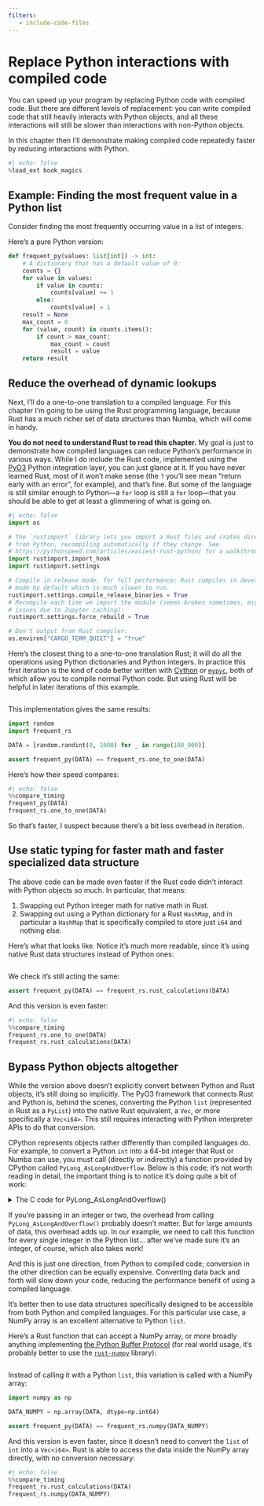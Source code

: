 ```yaml
---
filters:
   - include-code-files
---
```

# Replace Python interactions with compiled code

You can speed up your program by replacing Python code with compiled code.
But there are different levels of replacement: you can write compiled code that still heavily interacts with Python objects, and all these interactions will still be slower than interactions with non-Python objects.

In this chapter then I'll demonstrate making compiled code repeatedly faster by reducing interactions with Python.

```python
#| echo: false
%load_ext book_magics
```

## Example: Finding the most frequent value in a Python list

Consider finding the most frequently occurring value in a list of integers.

Here's a pure Python version:

```python
def frequent_py(values: list[int]) -> int:
    # A dictionary that has a default value of 0:
    counts = {}
    for value in values:
        if value in counts:
            counts[value] += 1
        else:
            counts[value] = 1
    result = None
    max_count = 0
    for (value, count) in counts.items():
        if count > max_count:
            max_count = count
            result = value
    return result
```

## Reduce the overhead of dynamic lookups

Next, I'll do a one-to-one translation to a compiled language.
For this chapter I'm going to be using the Rust programming language, because Rust has a much richer set of data structures than Numba, which will come in handy.

**You do not need to understand Rust to read this chapter.**
My goal is just to demonstrate how compiled languages can reduce Python's performance in various ways.
While I do include the Rust code, implemented using the [PyO3](https://pyo3.rs) Python integration layer, you can just glance at it.
If you have never learned Rust, most of it won't make sense (the `?` you'll see mean "return early with an error", for example), and that's fine.
But some of the language is still similar enough to Python—a `for` loop is still a `for` loop—that you should be able to get at least a glimmering of what is going on.

```python
#| echo: false
import os

# The `rustimport` library lets you import a Rust files and crates directly
# from Python, recompiling automatically if they change. See
# https://pythonspeed.com/articles/easiest-rust-python/ for a walkthrough.
import rustimport.import_hook
import rustimport.settings

# Compile in release mode, for full performance; Rust compiles in development
# mode by default which is much slower to run.
rustimport.settings.compile_release_binaries = True
# Recompile each time we import the module (seems broken sometimes, might have
# issues due to Jupyter caching):
rustimport.settings.force_rebuild = True

# Don't output from Rust compiler:
os.environ["CARGO_TERM_QUIET"] = "true"
```

Here's the closest thing to a one-to-one translation Rust; it will do all the operations using Python dictionaries and Python integers.
In practice this first iteration is the kind of code better written with [Cython](https://cython.readthedocs.io/) or [`mypyc`](https://mypyc.readthedocs.io/en/latest/introduction.html), both of which allow you to compile normal Python code.
But using Rust will be helpful in later iterations of this example.

```.rust
```

This implementation gives the same results:

```python
import random
import frequent_rs

DATA = [random.randint(0, 1000) for _ in range(100_000)]

assert frequent_py(DATA) == frequent_rs.one_to_one(DATA)
```

Here's how their speed compares:

```python
#| echo: false
%%compare_timing
frequent_py(DATA)
frequent_rs.one_to_one(DATA)
```

So that's faster, I suspect because there's a bit less overhead in iteration.

## Use static typing for faster math and faster specialized data structure

The above code can be made even faster if the Rust code didn't interact with Python objects so much.
In particular, that means:

1. Swapping out Python integer math for native math in Rust.
2. Swapping out using a Python dictionary for a Rust `HashMap`, and in particular a `HashMap` that is specifically compiled to store just `i64` and nothing else.

Here's what that looks like.
Notice it's much more readable, since it's using native Rust data structures instead of Python ones:

```.rust
```

We check it's still acting the same:

```python
assert frequent_py(DATA) == frequent_rs.rust_calculations(DATA)
```

And this version is even faster:

```python
#| echo: false
%%compare_timing
frequent_rs.one_to_one(DATA)
frequent_rs.rust_calculations(DATA)
```

## Bypass Python objects altogether

While the version above doesn't explicitly convert between Python and Rust objects, it's still doing so implicitly.
The PyO3 framework that connects Rust and Python is, behind the scenes, converting the Python `list` (represented in Rust as a `PyList`) into the native Rust equivalent, a `Vec`, or more specifically a `Vec<i64>`.
This still requires interacting with Python interpreter APIs to do that conversion.

CPython represents objects rather differently than compiled languages do.
For example, to convert a Python `int` into a 64-bit integer that Rust or Numba can use, you must call (directly or indirectly) a function provided by CPython called `PyLong_AsLongAndOverflow`.
Below is this code; it's not worth reading in detail, the important thing is to notice it's doing quite a bit of work:

<details>
<summary>The C code for PyLong_AsLongAndOverflow()</summary>
```c
// This code snippet is copyright © 2001-2023 Python Software Foundation;
// All Rights Reserved.
//
// See https://docs.python.org/3/license.html for the full license.
long
PyLong_AsLongAndOverflow(PyObject *vv, int *overflow)
{
    /* This version by Tim Peters */
    PyLongObject *v;
    unsigned long x, prev;
    long res;
    Py_ssize_t i;
    int sign;
    int do_decref = 0; /* if PyNumber_Index was called */

    *overflow = 0;
    if (vv == NULL) {
        PyErr_BadInternalCall();
        return -1;
    }

    if (PyLong_Check(vv)) {
        v = (PyLongObject *)vv;
    }
    else {
        v = (PyLongObject *)_PyNumber_Index(vv);
        if (v == NULL)
            return -1;
        do_decref = 1;
    }
    if (_PyLong_IsCompact(v)) {
#if SIZEOF_LONG < SIZEOF_VOID_P
        intptr_t tmp = _PyLong_CompactValue(v);
        res = (long)tmp;
        if (res != tmp) {
            *overflow = tmp < 0 ? -1 : 1;
        }
#else
        res = _PyLong_CompactValue(v);
#endif
    }
    else {
        res = -1;
        i = _PyLong_DigitCount(v);
        sign = _PyLong_NonCompactSign(v);
        x = 0;
        while (--i >= 0) {
            prev = x;
            x = (x << PyLong_SHIFT) | v->long_value.ob_digit[i];
            if ((x >> PyLong_SHIFT) != prev) {
                *overflow = sign;
                goto exit;
            }
        }
        /* Haven't lost any bits, but casting to long requires extra
        * care (see comment above).
        */
        if (x <= (unsigned long)LONG_MAX) {
            res = (long)x * sign;
        }
        else if (sign < 0 && x == PY_ABS_LONG_MIN) {
            res = LONG_MIN;
        }
        else {
            *overflow = sign;
            /* res is already set to -1 */
        }
    }
  exit:
    if (do_decref) {
        Py_DECREF(v);
    }
    return res;
}
```
</details>

If you're passing in an integer or two, the overhead from calling `PyLong_AsLongAndOverflow()` probably doesn't matter.
But for large amounts of data, this overhead adds up.
In our example, we need to call this function for every single integer in the Python list... after we've made sure it's an integer, of course, which also takes work!

And this is just one direction, from Python to compiled code; conversion in the other direction can be equally expensive.
Converting data back and forth will slow down your code, reducing the performance benefit of using a compiled language.

It's better then to use data structures specifically designed to be accessible from both Python and compiled languages.
For this particular use case, a NumPy array is an excellent alternative to Python `list`.

Here's a Rust function that can accept a NumPy array, or more broadly anything implementing [the Python Buffer Protocol](https://docs.python.org/3/c-api/buffer.html) (for real world usage, it's probably better to use the [`rust-numpy`](https://docs.rs/rust-numpy/) library):

```.rust
```

Instead of calling it with a Python `list`, this variation is called with a NumPy array:

```python
import numpy as np

DATA_NUMPY = np.array(DATA, dtype=np.int64)

assert frequent_py(DATA) == frequent_rs.numpy(DATA_NUMPY)
```

And this version is even faster, since it doesn't need to convert the `list` of `int` into a `Vec<i64>`.
Rust is able to access the data inside the NumPy array directly, with no conversion necessary:

```python
#| echo: false
%%compare_timing
frequent_rs.rust_calculations(DATA)
frequent_rs.numpy(DATA_NUMPY)
```
